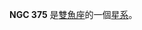 {{NGCInfoBox
|NGCID=NGC 375
|發現者=帕森思
|發現日期=1874年12月1日
|其他編號=ARP 331, NPM1G +32.0044
|曆元=J2000.0
|赤經=1時7分5.8秒
|赤緯=32°20'55"
|星座=雙魚座
|星體=星系
|星等=14.5
|表面亮度=13.1
|藍等=15.5
}}

'''NGC 375''' 是[[雙魚座|雙魚座]]的一個[[星系|星系]]。

{{NGCReference|375}}
{{Catalogs|NGC=375}}

{{Galaxy-stub}}